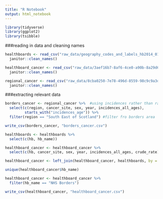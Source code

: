 ```yaml
---
title: "R Notebook"
output: html_notebook
---
```

```r
library(tidyverse)
library(ggplot2)
library(tsibble)
```
###reading in data and cleaning names
```r
healthboards <- read_csv("raw_data/geography_codes_and_labels_hb2014_01042019.csv") %>% 
  janitor::clean_names()

healthboard_cancer <- read_csv("raw_data/3aef16b7-8af6-4ce0-a90b-8a29d6870014.csv") %>% 
  janitor::clean_names()

regional_cancer <- read_csv("raw_data/8cba0250-7e78-496d-8559-98c9c9a3d3e3.csv")%>% 
  janitor::clean_names()
```
###extracting relevant data 
```r
borders_cancer <- regional_cancer %>%  #using incidences rather than rate as total number will affect provisions rather than rate
  select(c(region, cancer_site, sex, year, incidences_all_ages), 
         starts_with("incidences_age")) %>% 
  filter(region == "South East of Scotland") #filter fro borders area

write_csv(borders_cancer, "borders_cancer.csv")

healthboards <- healthboards %>% 
  select(c(hb, hb_name))

healthboard_cancer <- healthboard_cancer %>% 
  select(c(hb, cancer_site, sex, year, incidences_all_ages, crude_rate))
```

```r
healthboard_cancer <- left_join(healthboard_cancer, healthboards, by = "hb") # join to have associated healthboards

unique(healthboard_cancer$hb_name)

healthboard_cancer <- healthboard_cancer %>% 
  filter(hb_name == "NHS Borders")

write_csv(healthboard_cancer, "healthboard_cancer.csv")
```

